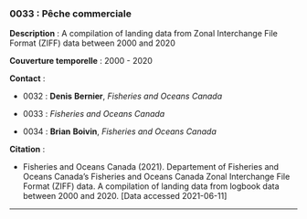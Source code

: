 ### 0033 : Pêche commerciale {-}

<!-- -------------------------------------------------- -->
**Description** : A compilation of landing data from Zonal Interchange File Format (ZIFF) data between 2000 and 2020

<!-- -------------------------------------------------- -->


<!-- -------------------------------------------------- -->

  **Couverture temporelle** : 2000 - 2020



<!-- -------------------------------------------------- -->
**Contact** :


  - 0032 : **Denis** **Bernier**, *Fisheries and Oceans Canada*

  - 0033 : *Fisheries and Oceans Canada*

  - 0034 : **Brian** **Boivin**, *Fisheries and Oceans Canada*



<!-- -------------------------------------------------- -->
**Citation** :


  - Fisheries and Oceans Canada (2021). Departement of Fisheries and Oceans Canada’s Fisheries and Oceans Canada Zonal Interchange File Format (ZIFF) data. A compilation of landing data from logbook data between 2000 and 2020. [Data accessed 2021-06-11]




<!-- -------------------------------------------------- -->




<hr>
<br>
